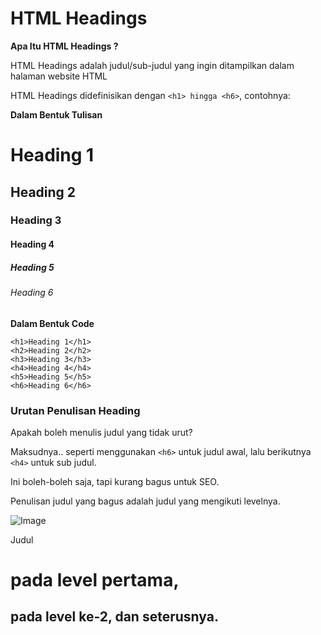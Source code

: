 # HTML Headings

**Apa Itu HTML Headings ?**

HTML Headings adalah judul/sub-judul yang ingin ditampilkan dalam halaman website HTML

HTML Headings didefinisikan dengan `<h1> hingga <h6>`, contohnya:

**Dalam Bentuk Tulisan**

# Heading 1
## Heading 2
### Heading 3
#### Heading 4
##### Heading 5
###### Heading 6
**Dalam Bentuk Code**
```
<h1>Heading 1</h1>
<h2>Heading 2</h2>
<h3>Heading 3</h3>
<h4>Heading 4</h4>
<h5>Heading 5</h5>
<h6>Heading 6</h6>
```

### Urutan Penulisan Heading

Apakah boleh menulis judul yang tidak urut?

Maksudnya.. seperti menggunakan `<h6>` untuk judul awal, lalu berikutnya `<h4>` untuk sub judul.

Ini boleh-boleh saja, tapi kurang bagus untuk SEO.

Penulisan judul yang bagus adalah judul yang mengikuti levelnya.

![Image](Headings.png)

Judul <h1> pada level pertama, <h2>pada level ke-2, dan seterusnya.
